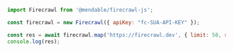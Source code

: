 ```js Node
import Firecrawl from '@mendable/firecrawl-js';

const firecrawl = new Firecrawl({ apiKey: "fc-SUA-API-KEY" });

const res = await firecrawl.map('https://firecrawl.dev', { limit: 50, sitemap: 'include' });
console.log(res);
```
